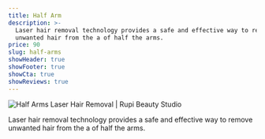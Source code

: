 ```yaml
---
title: Half Arm
description: >-
  Laser hair removal technology provides a safe and effective way to remove
  unwanted hair from the a of half the arms.
price: 90
slug: half-arms
showHeader: true
showFooter: true
showCta: true
showReviews: true
---
```


![Half Arms Laser Hair Removal | Rupi Beauty Studio](/uploads/services/laser-hair-removal.webp 'Half Arms Laser Hair Removal  | Rupi Beauty Studio')

Laser hair removal technology provides a safe and effective way to remove unwanted hair from the a of half the arms.

